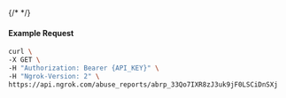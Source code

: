 {/* <!-- Code generated for API Clients. DO NOT EDIT. --> */}

#### Example Request
```bash
curl \
-X GET \
-H "Authorization: Bearer {API_KEY}" \
-H "Ngrok-Version: 2" \
https://api.ngrok.com/abuse_reports/abrp_33Qo7IXR8zJ3uk9jF0LSCiDnSXj
```